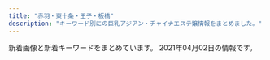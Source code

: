 ```yaml
---
title: "赤羽・東十条・王子・板橋"
description: "キーワード別にの巨乳アジアン・チャイナエステ嬢情報をまとめました。"
---
```


新着画像と新着キーワードをまとめています。
2021年04月02日の情報です。

<DmmAffiliateIns />
<KeywordTable
  shops={
    [
    {
        "url": "http://shanshan-esthe.com/",
        "station": "JR\u6771\u5341\u6761\u99c5\u5317\u53e3",
        "img_links": [
            "http://shanshan-esthe.com/img/st16.jpg",
            "http://shanshan-esthe.com/img/no.png",
            "http://shanshan-esthe.com/img/sta14.jpg",
            "http://shanshan-esthe.com/img/sta0.jpg",
            "http://shanshan-esthe.com/img/st14.jpg"
        ],
        "name": "\u9999\u9999",
        "keywords": {
            "86": 2,
            "D": 2
        }
    },
    {
        "name": "Aroma Dream \uff5e\u30a2\u30ed\u30de\u30c9\u30ea\u30fc\u30e0\uff5e",
        "url": "https://dream.ests.jp/",
        "station": "JR\u8d64\u7fbd\u99c5\u6771\u53e3",
        "img_links": [
            "https://dream.ests.jp/photos/sites/12/2021/03/2021031110483161.jpg",
            "https://dream.ests.jp/images/s_news.jpg",
            "https://dream.ests.jp/images/end.png",
            "https://dream.ests.jp/images/s_pick.png",
            "https://dream.ests.jp/images/s_therapist.jpg",
            "https://dream.ests.jp/images/news_bj3.jpg",
            "https://dream.ests.jp/images/1.jpg",
            "https://dream.ests.jp/photos/sites/12/2021/03/2021031110482840.jpg",
            "https://dream.ests.jp/images/top.png",
            "https://dream.ests.jp/images/2.jpg",
            "https://dream.ests.jp/images/staff_bj3.jpg",
            "https://dream.ests.jp/images/new.jpg",
            "https://dream.ests.jp/images/s_link.jpg",
            "https://dream.ests.jp/photos/sites/12/2021/03/2021031110483021.jpg",
            "https://dream.ests.jp/images/line.png",
            "https://dream.ests.jp/photos/sites/12/2021/03/2021031110482744.jpg",
            "https://dream.ests.jp/images/mobile.jpg"
        ],
        "keywords": {
            "D": 6,
            "C": 12,
            "E": 2,
            "85": 2,
            "86": 4,
            "87": 2
        }
    },
    {
        "name": "\u5922\u3054",
        "keywords": {
            "85": 6,
            "88": 12,
            "D": 42,
            "86": 24
        },
        "img_links": [
            "https://yumego.tyo.cm/images/sp_tit_therapist.png",
            "https://yumego.tyo.cm/images/room1.jpg",
            "https://yumego.tyo.cm/photos/sites/83/2020/12/2020120108205393.jpg",
            "https://yumego.tyo.cm/photos/sites/83/2020/12/2020120802122351.jpg",
            "https://yumego.tyo.cm/images/room2.jpg",
            "https://yumego.tyo.cm/photos/sites/83/2020/12/2020120610415197.jpg",
            "https://yumego.tyo.cm/photos/sites/83/2020/12/2020120108205259.jpg",
            "https://yumego.tyo.cm/images/room4.jpg",
            "https://yumego.tyo.cm/images/img_tel.png",
            "https://yumego.tyo.cm/photos/sites/83/2021/03/2021033013471620.jpg",
            "https://yumego.tyo.cm/images/top.jpg",
            "https://yumego.tyo.cm/images/tit_twitter.png",
            "https://yumego.tyo.cm/images/sp_tit_staff02.png",
            "https://yumego.tyo.cm/photos/sites/83/2021/02/2021020212253138.jpg",
            "https://yumego.tyo.cm/photos/sites/83/2020/12/2020120610415351.jpg",
            "https://yumego.tyo.cm/images/tit_therapist.png",
            "https://yumego.tyo.cm/images/tit_staff01.png",
            "https://yumego.tyo.cm/images/tit_new.png",
            "https://yumego.tyo.cm/photos/sites/83/2020/12/2020120610415359.jpg",
            "https://yumego.tyo.cm/images/room3.jpg",
            "https://yumego.tyo.cm/images/tit_staff02.png",
            "https://yumego.tyo.cm/images/sp_tit_new.png",
            "https://yumego.tyo.cm/images/maining.jpg",
            "https://yumego.tyo.cm/images/sp_tit_staff01.png",
            "https://yumego.tyo.cm/images/sp_top.jpg",
            "https://yumego.tyo.cm/photos/sites/83/2020/12/2020120108205582.jpg",
            "https://yumego.tyo.cm/images/sp_tit_twitter.png",
            "https://yumego.tyo.cm/photos/sites/83/2020/12/2020120802122165.jpg",
            "https://yumego.tyo.cm/photos/sites/83/2020/12/2020120610415227.jpg"
        ],
        "station": "JR\u5341\u6761\u99c5\u5357\u53e3",
        "url": "https://yumego.tyo.cm/"
    },
    {
        "keywords": {},
        "img_links": [
            "https://nippori-massage.com/room/room-l4.jpg",
            "https://nippori-massage.com/images/esthe4.jpg",
            "https://nippori-massage.com/footer/footer-line.png",
            "https://scdn.line-apps.com/n/line_add_friends/btn/ja.png",
            "https://nippori-massage.com/icon/twitter.png",
            "https://nippori-massage.com/staff/yui-l1.jpg",
            "https://nippori-massage.com/staff/nana-s1.jpg",
            "https://nippori-massage.com/staff/yui-s1.jpg",
            "https://nippori-massage.com/images/esthe1.jpg",
            "https://nippori-massage.com/icon/yelp.png",
            "https://nippori-massage.com/icon/facebook.png",
            "https://nippori-massage.com/footer/footer-staff.png",
            "https://nippori-massage.com/images/clear.png",
            "https://nippori-massage.com/images/main-sp.jpg",
            "https://nippori-massage.com/images/line_friend.png",
            "https://nippori-massage.com/line/10min-coupon.png",
            "https://nippori-massage.com/room/room-l3.jpg",
            "https://nippori-massage.com/staff/nana-l1.jpg",
            "https://nippori-massage.com/icon/line.png",
            "https://nippori-massage.com//icon/facebook.png",
            "https://nippori-massage.com/line/line-qr.png",
            "https://nippori-massage.com/room/room-l1.jpg",
            "https://nippori-massage.com/room/room-l2.jpg",
            "https://nippori-massage.com/images/obi.jpg",
            "https://nippori-massage.com/images/qrcode.png",
            "https://nippori-massage.com/images/esthe3.jpg",
            "https://nippori-massage.com/images/header3.png",
            "https://nippori-massage.com/footer/footer-tel.png",
            "https://nippori-massage.com/images/main1.jpg",
            "https://nippori-massage.com/images/esthe2.jpg"
        ],
        "name": "\u56de\u697d\u82d1",
        "url": "https://nippori-massage.com/",
        "station": "\u5c3e\u4e45\u99c5"
    },
    {
        "keywords": {
            "85": 28,
            "86": 7,
            "89": 7,
            "D": 35,
            "C": 7
        },
        "img_links": [
            "http://prince.tyo.cm/images/top.jpg",
            "http://prince.tyo.cm/images/s_pick.jpg",
            "http://prince.tyo.cm/images/ac2.jpg",
            "http://prince.tyo.cm/images/mobile.jpg",
            "http://prince.tyo.cm/images/s_info.jpg",
            "http://prince.tyo.cm/images/ac1.jpg",
            "http://prince.tyo.cm/images/ac4.jpg",
            "http://prince.tyo.cm/photos/sites/76/2021/03/202103300949326.jpg",
            "http://prince.tyo.cm/photos/sites/76/2021/03/2021033009493237.jpg",
            "http://prince.tyo.cm/images/ac3.jpg",
            "http://prince.tyo.cm/images/room4.jpg",
            "http://prince.tyo.cm/images/s_cautions.jpg",
            "http://prince.tyo.cm/images/s_staff.jpg",
            "http://prince.tyo.cm/images/room3.jpg",
            "http://prince.tyo.cm/photos/sites/76/2021/03/2021033009493063.jpg",
            "http://prince.tyo.cm/images/info.jpg",
            "http://prince.tyo.cm/photos/sites/76/2021/03/2021033009493387.jpg",
            "http://prince.tyo.cm/photos/sites/76/2021/03/2021033009493184.jpg",
            "http://prince.tyo.cm/images/s_news.jpg",
            "http://prince.tyo.cm/images/room1.jpg",
            "http://prince.tyo.cm/photos/sites/76/2021/03/2021033009493042.jpg",
            "http://prince.tyo.cm/images/room2.jpg"
        ],
        "name": "\u30d7\u30ea\u30f3\u30b9",
        "url": "http://prince.tyo.cm/",
        "station": "JR\u738b\u5b50\u99c5\u5317\u53e3"
    },
    {
        "station": "JR\u8d64\u7fbd\u99c5\u5357\u53e3",
        "url": "http://www.roserelaxation.info/",
        "keywords": {},
        "name": "Only one \uff5e\u30aa\u30f3\u30ea\u30fc\u30ef\u30f3\uff5e",
        "img_links": [
            "http://www.roserelaxation.info/upload/201807/thumb/1531195952.jpg",
            "http://www.roserelaxation.info/upload/202007/thumb_dis/1594636322.jpg",
            "http://www.roserelaxation.info/upload/images/20171206_132851.jpg",
            "http://www.roserelaxation.info/upload/202007/thumb_dis/1594636355.jpg",
            "http://www.roserelaxation.info/upload/201712/1512155748.jpg",
            "http://www.roserelaxation.info/upload/images/20171206_132919.jpg",
            "http://www.roserelaxation.info/upload/202007/1594636355.jpg",
            "http://www.roserelaxation.info/upload/201807/thumb_dis/1531195952.jpg",
            "http://www.roserelaxation.info/upload/images/20170525_102731.jpg",
            "http://www.roserelaxation.info/upload/201801/1517150493.jpg",
            "http://www.roserelaxation.info/upload/images/20171206_132823.jpg",
            "http://www.roserelaxation.info/upload/201708/thumb_dis/1502280972.jpg",
            "http://www.roserelaxation.info/upload/202007/thumb_dis/1594636684.jpg",
            "http://www.roserelaxation.info/upload/201712/thumb_dis/1512155748.jpg",
            "http://www.roserelaxation.info/upload/201707/1499300573.jpg",
            "http://www.roserelaxation.info/upload/images/20170706_091357.jpg",
            "http://www.roserelaxation.info/upload/201807/thumb_dis/1531197286.jpg",
            "http://www.roserelaxation.info/upload/201807/1531195952.jpg",
            "http://www.roserelaxation.info/upload/201807/1531197286.jpg",
            "http://www.roserelaxation.info/upload/202007/thumb_dis/1594636246.jpg",
            "http://www.roserelaxation.info/upload/201712/thumb/1512155748.jpg",
            "http://www.roserelaxation.info/upload/images/20170613_104732.jpg",
            "http://www.roserelaxation.info/upload/201808/thumb_dis/1535596152.jpg",
            "http://www.roserelaxation.info/upload/202007/thumb/1594636684.jpg",
            "http://www.roserelaxation.info/upload/201807/thumb/1531195547.jpg",
            "http://www.roserelaxation.info/upload/201708/1502280972.jpg",
            "http://www.roserelaxation.info/upload/201801/thumb/1517150493.jpg",
            "http://www.roserelaxation.info/upload/202007/thumb/1594636355.jpg",
            "http://www.roserelaxation.info/upload/201801/thumb_dis/1517150493.jpg",
            "http://www.roserelaxation.info/upload/202007/1594636684.jpg",
            "http://www.roserelaxation.info/upload/images/20171206_133002.jpg",
            "http://www.roserelaxation.info/upload/202008/1598846272.jpg",
            "http://www.roserelaxation.info/upload/images/20171214_032900.jpg",
            "http://www.roserelaxation.info/upload/202007/1594636246.jpg",
            "http://www.roserelaxation.info/upload/201807/1531195547.jpg",
            "http://www.roserelaxation.info/upload/202007/thumb/1594636246.jpg",
            "http://www.roserelaxation.info/upload/201807/thumb_dis/1531195547.jpg"
        ]
    },
    {
        "station": "JR\u8d64\u7fbd\u99c5\u5357\u53e3",
        "url": "http://www.darling.esjp.info/",
        "keywords": {
            "D": 5,
            "86": 1,
            "87": 4
        },
        "name": "Darling \uff5e\u30c0\u30fc\u30ea\u30f3\uff5e",
        "img_links": [
            "http://www.darling.esjp.info/img/nav-004.png",
            "http://www.darling.esjp.info/img/stt.jpg",
            "http://www.darling.esjp.info/img/stb.jpg",
            "http://www.darling.esjp.info/img/top01.png",
            "http://www.darling.esjp.info/img/nav-003.png",
            "http://www.darling.esjp.info/files/001.jpg",
            "http://www.darling.esjp.info/img/tel.png",
            "http://www.darling.esjp.info/files/008.jpg",
            "http://www.darling.esjp.info/img/nav-006.png",
            "http://www.darling.esjp.info/img/nav-002.png",
            "http://www.darling.esjp.info/files/003.jpg",
            "http://www.darling.esjp.info/files/007.jpg",
            "http://www.darling.esjp.info/files/002.jpg",
            "http://www.darling.esjp.info/img/nav-001.png",
            "http://www.darling.esjp.info/img/nav-005.png"
        ]
    },
    {
        "station": "JR\u8d64\u7fbd\u99c5\u6771\u53e3",
        "img_links": [
            "http://www.e-baby.work/staff/yuka1.jpg",
            "http://www.e-baby.work/img/all/icon2.png",
            "http://www.e-baby.work/staff/maya1.jpg",
            "http://www.e-baby.work/staff/kumi1.jpg",
            "http://www.e-baby.work/staff/haru1.jpg",
            "http://www.e-baby.work/staff/kumic.jpg",
            "http://www.e-baby.work/staff/karen1.jpg",
            "http://www.e-baby.work/img/all/loader.png",
            "http://www.e-baby.work/staff/rina1.jpg"
        ],
        "name": "\u30a2\u30a4\u30ea\u30b9",
        "url": "http://www.e-baby.work/",
        "keywords": {
            "D": 3,
            "E": 2,
            "C": 1,
            "85": 1,
            "84": 1,
            "89": 1,
            "86": 2,
            "87": 1
        }
    },
    {
        "name": "Cocosia \uff5e\u30b3\u30b3\u30b7\u30a2\uff5e",
        "station": "JR\u8d64\u7fbd\u99c5\u897f\u53e3",
        "keywords": {
            "E": 6,
            "D": 10,
            "86": 8,
            "87": 6,
            "85": 2,
            "C": 15
        },
        "img_links": [
            "http://www.cocosia.work/img/int2.jpg",
            "http://www.cocosia.work/img/concept_sp.jpg",
            "http://www.cocosia.work/staff/mao.jpg",
            "http://www.cocosia.work/img/concept.jpg",
            "http://www.cocosia.work/staff/hina.jpg",
            "http://www.cocosia.work/img/bn_howto.jpg",
            "http://www.cocosia.work/img/int3.jpg",
            "http://www.cocosia.work/staff/yuyu1.jpg",
            "http://www.cocosia.work/staff/riya.jpg",
            "http://www.cocosia.work/img/int3_sp.jpg",
            "http://www.cocosia.work/staff/rea.jpg",
            "http://www.cocosia.work/img/int1.jpg",
            "http://www.cocosia.work/img/bn_contact_sp.jpg",
            "http://www.cocosia.work/staff/mao1.jpg",
            "http://www.cocosia.work/staff/hina1.jpg",
            "http://www.cocosia.work/img/header_info.png",
            "http://www.cocosia.work/staff/yuyu.jpg",
            "http://www.cocosia.work/img/bn_contact.jpg",
            "http://www.cocosia.work/staff/rea1.jpg",
            "http://www.cocosia.work/staff/mika.jpg",
            "http://www.cocosia.work/staff/mika1.jpg",
            "http://www.cocosia.work/img/int1_sp.jpg",
            "http://www.cocosia.work/img/int2_sp.jpg",
            "http://www.cocosia.work/staff/riya1.jpg",
            "http://www.cocosia.work/img/i_tel.png",
            "http://www.cocosia.work/img/bn_howto_sp.jpg"
        ],
        "url": "http://www.cocosia.work/"
    },
    {
        "keywords": {
            "\u30bb\u30af\u30b7\u30fc": 5
        },
        "img_links": [
            "http://www.crossu.xyz/uploads/191119/1-19111915043V27.jpg",
            "http://www.crossu.xyz/templets/default/picture/news.jpg",
            "http://www.crossu.xyz/templets/default/picture/rec1.png",
            "http://www.crossu.xyz/uploads/190924/1-1Z9241056212J.jpg",
            "http://www.crossu.xyz/uploads/180620/1-1P62010193X63.jpg",
            "http://www.crossu.xyz/uploads/180621/1-1P621101232H4.jpg",
            "http://www.crossu.xyz/uploads/180620/1-1P62010154K00.png",
            "http://www.crossu.xyz/templets/default/picture/staff_t.jpg",
            "http://www.crossu.xyz/uploads/200528/1-20052Q52142229.jpg",
            "http://www.crossu.xyz/uploads/allimg/180620/1-1P6201013133b.jpg",
            "http://www.crossu.xyz/templets/default/picture/head.jpg",
            "http://www.crossu.xyz/templets/default/picture/interior_t.jpg",
            "http://www.crossu.xyz/uploads/191129/1-19112914393CK.jpg",
            "http://www.crossu.xyz/uploads/181211/1-1Q2111433162D.jpg"
        ],
        "name": "\u685c\u306e\u604b",
        "station": "JR\u738b\u5b50\u99c5\u5317\u53e3",
        "url": "http://www.crossu.xyz/"
    },
    {
        "station": "JR\u8d64\u7fbd\u99c5\u5357\u53e3",
        "url": "http://lastpara.net/",
        "keywords": {
            "84": 4,
            "86": 4,
            "90": 2,
            "85": 9
        },
        "name": "Last Paradise \uff5e\u30e9\u30b9\u30c8\u30d1\u30e9\u30c0\u30a4\u30b9\uff5e",
        "img_links": [
            "http://lastpara.net/image/cast/cast_262_1_l.jpg",
            "http://lastpara.net/image/cast/cast_287_1_l.jpg",
            "http://lastpara.net/img/recuit.png",
            "http://lastpara.net/image/cast/cast_265_1_s.jpg",
            "http://lastpara.net/image/cast/cast_256_1_s.jpg",
            "http://lastpara.net/img/event/camp_top_02.jpg",
            "http://lastpara.net/image/cast/cast_259_1_l.jpg",
            "http://lastpara.net/image/cast/cast_286_1_s.jpg",
            "http://lastpara.net/image/cast/cast_265_1_l.jpg",
            "http://lastpara.net/image/cast/cast_286_1_l.jpg",
            "http://lastpara.net/img/news-ttl.jpg",
            "http://lastpara.net/image/cast/cast_287_1_s.jpg",
            "http://lastpara.net/image/cast/cast_263_1_s.jpg",
            "http://lastpara.net/image/cast/cast_255_1_l.jpg",
            "http://lastpara.net/image/cast/cast_261_1_l.jpg",
            "http://lastpara.net/image/cast/cast_256_1_l.jpg",
            "http://lastpara.net/image/cast/cast_263_1_l.jpg",
            "http://lastpara.net/image/cast/cast_259_1_s.jpg"
        ]
    },
    {
        "url": "http://oji.pink/",
        "img_links": [
            "http://oji.pink/images/g7.jpg",
            "http://oji.pink/images/yuki.jpg",
            "http://oji.pink/images/zi_link.png",
            "http://oji.pink/images/g1.jpg",
            "http://oji.pink/images/top.jpg",
            "http://oji.pink/images/r2.jpg",
            "http://oji.pink/images/g2.jpg",
            "http://oji.pink/images/mobile.jpg",
            "http://oji.pink/images/3.png",
            "http://oji.pink/images/r4.jpg",
            "http://oji.pink/images/r1.jpg",
            "http://oji.pink/images/g0.jpg",
            "http://oji.pink/images/aki.jpg",
            "http://oji.pink/images/zi_staff.png",
            "http://oji.pink/images/g5.jpg",
            "http://oji.pink/images/1.png",
            "http://oji.pink/images/r3.jpg",
            "http://oji.pink/images/new1.jpg"
        ],
        "keywords": {
            "C": 15
        },
        "name": "\u7f8e\u5065",
        "station": "JR\u738b\u5b50\u99c5\u5317\u53e3"
    },
    {
        "keywords": {},
        "img_links": [],
        "name": "\u3084\u3059\u3089\u304e",
        "url": "http://tenpo5.iest.info/",
        "station": "JR\u738b\u5b50\u99c5\u5317\u53e3"
    },
    {
        "img_links": [
            "http://ka-en.work/sp/img/add.jpg",
            "http://ka-en.work/sp/img/time.jpg",
            "http://ka-en.work/img/s9.jpg",
            "http://ka-en.work/sp/img/t-s.jpg",
            "http://ka-en.work/sp/img/sys.jpg",
            "http://ka-en.work/sp/img/tit.jpg",
            "http://ka-en.work/img/s2.jpg",
            "http://ka-en.work/img/botton2.jpg",
            "http://ka-en.work/img/fla-1.jpg",
            "http://ka-en.work/img/st4.jpg",
            "http://ka-en.work/img/acc5.jpg",
            "http://ka-en.work/sp/img/kanban.jpg",
            "http://ka-en.work/sp/img/st6.jpg",
            "http://ka-en.work/sp/img/p-4.jpg",
            "http://ka-en.work/img/acc2.jpg",
            "http://ka-en.work/sp/img/acc3.jpg",
            "http://ka-en.work/img/s6.jpg",
            "http://ka-en.work/img/botton3.jpg",
            "http://ka-en.work/img/st8.jpg",
            "http://ka-en.work/sp/img/tel.jpg",
            "http://ka-en.work/sp/img/pic.jpg",
            "http://ka-en.work/sp/img/t-r.jpg",
            "http://ka-en.work/img/botton.jpg",
            "http://ka-en.work/img/foot.jpg",
            "http://ka-en.work/img/acc1.jpg",
            "http://ka-en.work/sp/img/t-t.jpg",
            "http://ka-en.work/sp/img/botton.jpg",
            "http://ka-en.work/img/st7.jpg",
            "http://ka-en.work/img/fla-2.jpg",
            "http://ka-en.work/sp/img/p-9.jpg",
            "http://ka-en.work/img/acc3.jpg",
            "http://ka-en.work/sp/img/pc.jpg",
            "http://ka-en.work/img/st2.jpg",
            "http://ka-en.work/sp/img/st2.jpg",
            "http://ka-en.work/sp/img/st10.jpg",
            "http://ka-en.work/sp/img/acc1.jpg",
            "http://ka-en.work/sp/img/cam.jpg",
            "http://ka-en.work/img/kanban.jpg",
            "http://ka-en.work/sp/img/p-10.jpg",
            "http://ka-en.work/img/s4.jpg",
            "http://ka-en.work/img/botton4.jpg",
            "http://ka-en.work/sp/img/t-o.jpg",
            "http://ka-en.work/img/botton5.jpg",
            "http://ka-en.work/sp/img/st8.jpg",
            "http://ka-en.work/sp/img/st4.jpg",
            "http://ka-en.work/sp/img/st1.jpg",
            "http://ka-en.work/img/st9.jpg",
            "http://ka-en.work/img/st1.jpg",
            "http://ka-en.work/sp/img/st7.jpg",
            "http://ka-en.work/img/s10.jpg",
            "http://ka-en.work/img/head.jpg",
            "http://ka-en.work/sp/img/t-a.jpg",
            "http://ka-en.work/img/st3.jpg",
            "http://ka-en.work/sp/img/acc4.jpg",
            "http://ka-en.work/sp/img/acc5.jpg",
            "http://ka-en.work/img/mo.png",
            "http://ka-en.work/img/s7.jpg",
            "http://ka-en.work/img/acc4.jpg",
            "http://ka-en.work/img/botton6.jpg",
            "http://ka-en.work/img/s3.jpg",
            "http://ka-en.work/img/st10.jpg",
            "http://ka-en.work/img/st6.jpg",
            "http://ka-en.work/img/fla-3.jpg",
            "http://ka-en.work/sp/img/info.jpg",
            "http://ka-en.work/sp/img/acc2.jpg",
            "http://ka-en.work/sp/img/st9.jpg",
            "http://ka-en.work/sp/img/st3.jpg"
        ],
        "keywords": {
            "C": 17,
            "85": 12,
            "87": 1,
            "88": 2,
            "E": 3,
            "84": 1,
            "86": 2,
            "D": 5
        },
        "url": "http://ka-en.work/",
        "name": "\u83ef\u8276",
        "station": "JR\u8d64\u7fbd\u99c5\u6771\u53e3"
    },
    {
        "keywords": {},
        "img_links": [
            "https://www.sinraku.work/img/miho1.jpg",
            "https://www.sinraku.work/images/time.jpg",
            "https://www.sinraku.work/img/kai2.jpg",
            "https://www.sinraku.work/img/rina2.jpg",
            "https://www.sinraku.work/images/tg.png",
            "https://www.sinraku.work/img/koko1.jpg",
            "https://www.sinraku.work/img/koko2.jpg",
            "https://www.sinraku.work/images/menu/top.png",
            "https://www.sinraku.work/staff/rina.jpg",
            "https://www.sinraku.work/img/kai1.jpg",
            "https://www.sinraku.work/images/menu/interior.png",
            "https://www.sinraku.work/images/interior_t.jpg",
            "https://www.sinraku.work/staff/koko.jpg",
            "https://www.sinraku.work/images/rec.jpg",
            "https://www.sinraku.work/staff/kai.jpg",
            "https://www.sinraku.work/images/news.jpg",
            "https://www.sinraku.work/images/int2.png",
            "https://www.sinraku.work/images/int1.jpg",
            "https://www.sinraku.work/images/tel.png",
            "https://www.sinraku.work/images/menu/staff.png",
            "https://www.sinraku.work/img/miho2.jpg",
            "https://www.sinraku.work/img/rina1.jpg",
            "https://www.sinraku.work/images/staff_t.jpg",
            "https://www.sinraku.work/staff/miho.jpg",
            "https://www.sinraku.work/images/sys.png"
        ],
        "name": "\u5fc3\u697d",
        "station": "JR\u8d64\u7fbd\u99c5\u6771\u53e3",
        "url": "https://www.sinraku.work/"
    },
    {
        "name": "Flower",
        "station": "JR\u8d64\u7fbd\u99c5\u5357\u53e3",
        "url": "http://flower.este88.com/",
        "img_links": [
            "http://flower.este88.com/images/m05.jpg",
            "http://flower.este88.com/images/m03.jpg",
            "http://flower.este88.com/images/dot.png",
            "http://flower.este88.com/images/m02.jpg",
            "http://flower.este88.com/gals/yuuna1.jpg",
            "http://flower.este88.com/gals/erika1.jpg",
            "http://flower.este88.com/i/images/access5.jpg",
            "http://flower.este88.com/i/images/access1.jpg",
            "http://flower.este88.com/images/m04.jpg",
            "http://flower.este88.com/gals/emi1.jpg",
            "http://flower.este88.com/i/images/access2.jpg",
            "http://flower.este88.com/i/images/access7.jpg",
            "http://flower.este88.com/images/m01.jpg",
            "http://flower.este88.com/gals/riri1.jpg",
            "http://flower.este88.com/images/kp01.jpg",
            "http://flower.este88.com/i/images/access3.jpg",
            "http://flower.este88.com/gals/moe1.jpg",
            "http://flower.este88.com/i/images/access6.jpg",
            "http://flower.este88.com/images/img1.jpg",
            "http://flower.este88.com/gals/haruka1.jpg",
            "http://flower.este88.com/i/images/access4.jpg"
        ],
        "keywords": {}
    },
    {
        "station": "\u84ee\u6839\u99c5\u6771\u53e3",
        "name": "\u767e\u5408",
        "keywords": {},
        "img_links": [
            "http://www.l-yuri.work/images/1.png",
            "http://www.l-yuri.work/img/emi1.jpg",
            "http://www.l-yuri.work/staff/rina.jpg",
            "http://www.l-yuri.work/images/interior_t.jpg",
            "http://www.l-yuri.work/img/yuki1.jpg",
            "http://www.l-yuri.work/images/h_line.jpg",
            "http://www.l-yuri.work/images/2.png",
            "http://www.l-yuri.work/images/mobile.jpg",
            "http://www.l-yuri.work/images/int1.png",
            "http://www.l-yuri.work/images/s1.png",
            "http://www.l-yuri.work/images/3.png",
            "http://www.l-yuri.work/images/sys.png",
            "http://www.l-yuri.work/img/rina1.jpg",
            "http://www.l-yuri.work/images/tg.jpg",
            "http://www.l-yuri.work/images/head.jpg",
            "http://www.l-yuri.work/staff/aki.jpg",
            "http://www.l-yuri.work/staff/yuki.jpg",
            "http://www.l-yuri.work/img/aki1.jpg",
            "http://www.l-yuri.work/images/tel.jpg",
            "http://www.l-yuri.work/images/int2.png",
            "http://www.l-yuri.work/staff/emi.jpg",
            "http://www.l-yuri.work/images/news.png",
            "http://www.l-yuri.work/images/4.png",
            "http://www.l-yuri.work/images/staff_t.jpg"
        ],
        "url": "http://www.l-yuri.work/"
    },
    {
        "name": "Love Sea",
        "keywords": {},
        "station": "JR\u6771\u5341\u6761\u99c5\u5317\u53e3",
        "img_links": [
            "https://higashijujo-mensesthe.com/staff/runa-s1.jpg",
            "https://higashijujo-mensesthe.com/staff/rika-s1.jpg",
            "https://higashijujo-mensesthe.com/staff/lime-s1.jpg",
            "https://higashijujo-mensesthe.com/images/flower.png",
            "https://higashijujo-mensesthe.com/menu/info.png",
            "https://higashijujo-mensesthe.com/icon/yelp.png",
            "https://higashijujo-mensesthe.com/staff/rika-l1.jpg",
            "https://higashijujo-mensesthe.com/button/blog.png",
            "https://higashijujo-mensesthe.com/images/footer-l.png",
            "https://higashijujo-mensesthe.com/images/clear.png",
            "https://higashijujo-mensesthe.com/room/room-l1.jpg",
            "https://higashijujo-mensesthe.com/staff/kimi-l2.jpg",
            "https://higashijujo-mensesthe.com/images/main-sp.jpg",
            "https://higashijujo-mensesthe.com/images/main1.jpg",
            "https://higashijujo-mensesthe.com/icon/facebook.png",
            "https://higashijujo-mensesthe.com/2019/08/22/runa-s1.jpg",
            "https://higashijujo-mensesthe.com/2019/08/10/kimi-s1.jpg",
            "https://higashijujo-mensesthe.com/staff/runa-l1.jpg",
            "https://higashijujo-mensesthe.com/menu/friend.png",
            "https://higashijujo-mensesthe.com/images/qrcode.png",
            "https://higashijujo-mensesthe.com/button/home.png",
            "https://higashijujo-mensesthe.com/staff/kimi-l1.jpg",
            "https://higashijujo-mensesthe.com/2019/10/21/rika-s1.jpg",
            "https://higashijujo-mensesthe.com/room/room-l2.jpg",
            "https://higashijujo-mensesthe.com/room/esthe2.jpg",
            "https://higashijujo-mensesthe.com/icon/twitter.png",
            "https://higashijujo-mensesthe.com/staff/satomi-l1.jpg",
            "https://higashijujo-mensesthe.com/button/staff.png",
            "https://higashijujo-mensesthe.com/menu/blog.png",
            "https://higashijujo-mensesthe.com/menu/home.png",
            "https://higashijujo-mensesthe.com/images/header3.png",
            "https://higashijujo-mensesthe.com/images/footer-r.png",
            "https://higashijujo-mensesthe.com/staff/satomi-s1.jpg",
            "https://higashijujo-mensesthe.com/2019/08/23/satomi-s1.jpg",
            "https://higashijujo-mensesthe.com/menu/gallery.png",
            "https://higashijujo-mensesthe.com/2020/02/29/lime-s1.jpg",
            "https://higashijujo-mensesthe.com/staff/kimi-s1.jpg",
            "https://higashijujo-mensesthe.com/images/camp.jpg",
            "https://higashijujo-mensesthe.com/room/room-l3.jpg",
            "https://higashijujo-mensesthe.com/staff/kimi-s2.jpg",
            "https://higashijujo-mensesthe.com/staff/lime-l1.jpg",
            "https://higashijujo-mensesthe.com/icon/line.png",
            "https://higashijujo-mensesthe.com/room/esthe1.jpg",
            "https://higashijujo-mensesthe.com/room/room-l4.jpg",
            "https://higashijujo-mensesthe.com/room/esthe3.jpg"
        ],
        "url": "https://higashijujo-mensesthe.com/"
    },
    {
        "station": "\u8d64\u7fbd\u5ca9\u6df5\u99c52\u756a\u51fa\u53e3",
        "keywords": {
            "87": 8,
            "89": 2,
            "F": 2,
            "\u30bb\u30af\u30b7\u30fc": 3,
            "D": 8
        },
        "name": "GOOD TIME",
        "img_links": [
            "http://www.goodtime.iesjp.com/photo_news/upimg/1591860540114b630a_0.jpg",
            "http://www.goodtime.iesjp.com/photo_news/upimg/529386029caabbb08f_0.jpg",
            "http://www.goodtime.iesjp.com/images/top-left01.jpg",
            "http://www.goodtime.iesjp.com/images/m-top03.jpg",
            "http://www.goodtime.iesjp.com/images/m-left.jpg",
            "http://www.goodtime.iesjp.com/images/call.png",
            "http://www.goodtime.iesjp.com/images/m-top-right04.jpg",
            "http://www.goodtime.iesjp.com/files/002.jpg",
            "http://www.goodtime.iesjp.com/images/m-top-right01.jpg",
            "http://www.goodtime.iesjp.com/images/m-top-right02.jpg",
            "http://www.goodtime.iesjp.com/files/003.jpg",
            "http://www.goodtime.iesjp.com/images/m-top-right03.jpg",
            "http://www.goodtime.iesjp.com/images/m-right.jpg",
            "http://www.goodtime.iesjp.com/photo_news/upimg/9551260612c3a834b0_0.jpg",
            "http://www.goodtime.iesjp.com/photo_news/upimg/39901600bd6533312b_0.jpg",
            "http://www.goodtime.iesjp.com/files/006.jpg",
            "http://www.goodtime.iesjp.com/files/004.jpg",
            "http://www.goodtime.iesjp.com/images/m-head.jpg",
            "http://www.goodtime.iesjp.com/images/m-yejiao.jpg",
            "http://www.goodtime.iesjp.com/files/001.jpg",
            "http://www.goodtime.iesjp.com/photo_news/upimg/43415603819cc9fd0d_1.jpg",
            "http://www.goodtime.iesjp.com/images/m-top02.jpg",
            "http://www.goodtime.iesjp.com/photo_news/upimg/2288060497ed9031e6_0.jpg",
            "http://www.goodtime.iesjp.com/photo_news/upimg/20911603de0e3ad912_0.jpg"
        ],
        "url": "http://www.goodtime.iesjp.com/"
    },
    {
        "img_links": [
            "http://mens-esthe-hitomebore.com/images/sample2.png",
            "http://mens-esthe-hitomebore.com/images/photo03.jpg",
            "http://mens-esthe-hitomebore.com/images/sample1-1.png",
            "http://mens-esthe-hitomebore.com/images/totop.png",
            "http://mens-esthe-hitomebore.com/images/hina.png",
            "http://mens-esthe-hitomebore.com/images/yuki.png"
        ],
        "keywords": {},
        "name": "\u521d\u604b",
        "url": "http://mens-esthe-hitomebore.com/",
        "station": "JR\u8d64\u7fbd\u99c5\u5357\u53e3"
    },
    {
        "img_links": [
            "http://esthe-japan.work/flower/upload/202004/1588153474.png"
        ],
        "keywords": {
            "\u30bb\u30af\u30b7\u30fc": 6,
            "87": 3,
            "98": 1,
            "88": 3,
            "89": 3
        },
        "url": "http://esthe-japan.work/flower/",
        "station": "JR\u8d64\u7fbd\u99c5\u5357\u6539\u672d\u53e3(\u6771)",
        "name": "FLOWER"
    },
    {
        "keywords": {
            "86": 4,
            "84": 2,
            "82": 2,
            "87": 2
        },
        "img_links": [
            "http://angel-aroma.net/img/m4.jpg",
            "http://angel-aroma.net/img/qr.jpg",
            "http://angel-aroma.net/img/sta1.jpg",
            "http://angel-aroma.net/img/m20.jpg",
            "http://angel-aroma.net/img/m2.jpg",
            "http://angel-aroma.net/img/top.jpg",
            "http://angel-aroma.net/img/m30.jpg",
            "http://angel-aroma.net/img/stafft.jpg",
            "http://angel-aroma.net/img/m6.jpg",
            "http://angel-aroma.net/img/m5.jpg",
            "http://angel-aroma.net/img/sta6.jpg",
            "http://angel-aroma.net/img/sta5.jpg",
            "http://angel-aroma.net/img/sta2.jpg",
            "http://angel-aroma.net/img/m10.jpg",
            "http://angel-aroma.net/img/sta3.jpg",
            "http://angel-aroma.net/img/m3.jpg",
            "http://angel-aroma.net/img/no.png",
            "http://angel-aroma.net/img/m1.jpg"
        ],
        "station": "JR\u8d64\u7fbd\u99c5\u6771\u53e3",
        "name": "\u30c0\u30fc\u30ea\u30f3",
        "url": "http://angel-aroma.net/"
    },
    {
        "img_links": [
            "http://kissyourelax.xyz/uploads/190422/1-1Z42214343N22.jpg",
            "http://kissyourelax.xyz/img/s0.png",
            "http://kissyourelax.xyz/uploads/190802/1-1ZP20P930U4.jpg",
            "http://kissyourelax.xyz/uploads/190426/1-1Z4261G1591I.jpg",
            "http://kissyourelax.xyz/uploads/190712/1-1ZG2111F3448.jpg",
            "http://kissyourelax.xyz/uploads/200929/1-200929125F62K.jpg",
            "http://kissyourelax.xyz/uploads/191213/1-19121315493M58.jpg",
            "http://kissyourelax.xyz/uploads/190514/1-1Z5140R02A31.jpg",
            "http://kissyourelax.xyz/uploads/190802/1-1ZP20P91YN.jpg",
            "http://kissyourelax.xyz/uploads/190426/1-1Z4261G221600.jpg",
            "http://kissyourelax.xyz/uploads/200929/1-200929125H1111.jpg",
            "http://kissyourelax.xyz/uploads/200812/1-200Q2125423452.jpg",
            "http://kissyourelax.xyz/uploads/191129/1-191129154603T5.jpg",
            "http://kissyourelax.xyz/uploads/190920/1-1Z9200Z645220.jpg",
            "http://kissyourelax.xyz/img/botton.jpg",
            "http://kissyourelax.xyz/uploads/190426/1-1Z4261G229208.jpg",
            "http://kissyourelax.xyz/uploads/190712/1-1ZG2111A3147.jpg",
            "http://kissyourelax.xyz/uploads/200812/1-200Q212540D24.jpg",
            "http://kissyourelax.xyz/uploads/190422/1-1Z422143352a6.jpg",
            "http://kissyourelax.xyz/uploads/191213/1-1912131550052E.jpg",
            "http://kissyourelax.xyz/uploads/190514/1-1Z5140R044351.jpg",
            "http://kissyourelax.xyz/uploads/190625/1-1Z625204313L6.jpg",
            "http://kissyourelax.xyz/uploads/190625/1-1Z625203Q3N2.jpg",
            "http://kissyourelax.xyz/uploads/190422/1-1Z422144244F3.jpg"
        ],
        "keywords": {},
        "url": "http://kissyourelax.xyz/",
        "station": "JR\u8d64\u7fbd\u99c5",
        "name": "Kiss you"
    },
    {
        "keywords": {
            "83": 3,
            "84": 3,
            "86": 3,
            "85": 3
        },
        "img_links": [
            "http://yuri.msa.jp/images/1.jpg",
            "http://yuri.msa.jp/layer/images/top.jpg",
            "http://yuri.msa.jp/images/staff_06.jpg",
            "http://yuri.msa.jp/images/info.png",
            "http://yuri.msa.jp/images/ser4.jpg",
            "http://yuri.msa.jp/layer/images/top/top_04.jpg",
            "http://yuri.msa.jp/images/ser1.jpg",
            "http://yuri.msa.jp/images/staff_04.jpg",
            "http://yuri.msa.jp/images/staff_bj1.png",
            "http://yuri.msa.jp/layer/images/top/top_05.jpg",
            "http://yuri.msa.jp/images/ser3.jpg",
            "http://yuri.msa.jp/images/top1.jpg",
            "http://yuri.msa.jp/images/staff_bj4.png",
            "http://yuri.msa.jp/layer/images/top/top_06.jpg",
            "http://yuri.msa.jp/layer/images/top/top_01.jpg",
            "http://yuri.msa.jp/images/staff_03.jpg",
            "http://yuri.msa.jp/images/staff_02.jpg",
            "http://yuri.msa.jp/layer/images/top/top_08.png",
            "http://yuri.msa.jp/images/top2.jpg",
            "http://yuri.msa.jp/images/ser2.jpg",
            "http://yuri.msa.jp/images/staff_01.jpg",
            "http://yuri.msa.jp/images/s_service.png",
            "http://yuri.msa.jp/layer/images/top/top_03.jpg",
            "http://yuri.msa.jp/images/s_info.png",
            "http://yuri.msa.jp/images/wenzi-staff.png",
            "http://yuri.msa.jp/layer/images/top/top_02.jpg"
        ],
        "name": "\u767e\u5408",
        "station": "JR\u6771\u5341\u6761\u99c5\u5317\u53e3",
        "url": "http://yuri.msa.jp/"
    }
]
}
/>
<DmmAffiliateScript />
